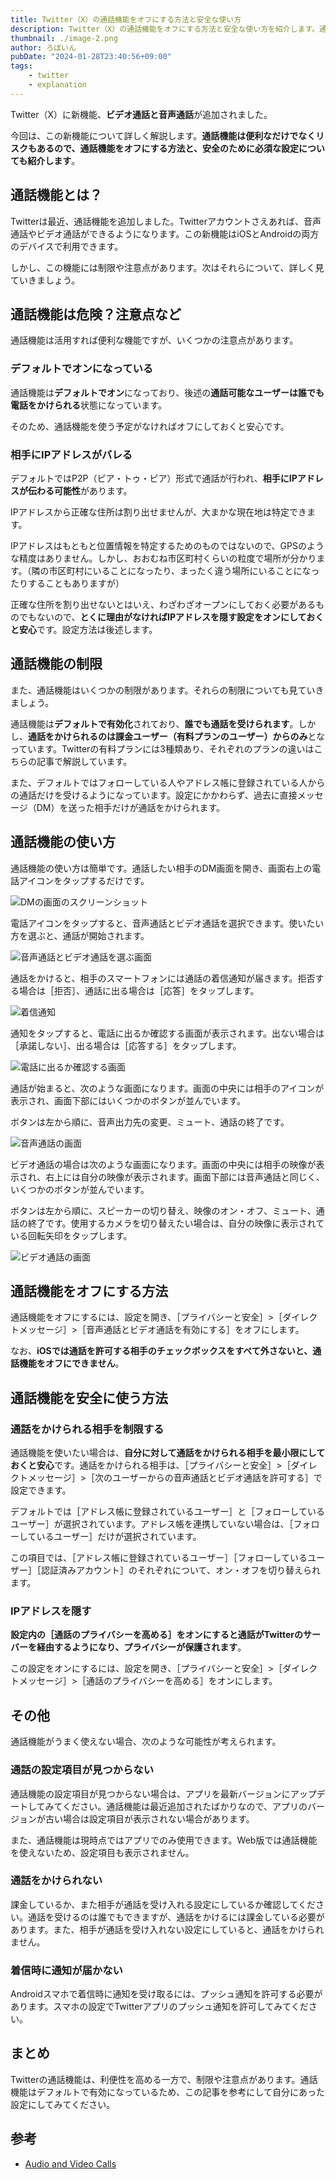 ```yaml
---
title: Twitter（X）の通話機能をオフにする方法と安全な使い方
description: Twitter（X）の通話機能をオフにする方法と安全な使い方を紹介します。通話機能は便利なだけでなくリスクもあるので、通話機能をオフにする方法と、安全のために必須な設定についても紹介します。
thumbnail: ./image-2.png
author: ろぼいん
pubDate: "2024-01-28T23:40:56+09:00"
tags:
    - twitter
    - explanation
---
```



Twitter（X）に新機能、**ビデオ通話と音声通話**が追加されました。

今回は、この新機能について詳しく解説します。**通話機能は便利なだけでなくリスクもあるので、通話機能をオフにする方法と、安全のために必須な設定についても紹介します**。

## 通話機能とは？

Twitterは最近、通話機能を追加しました。Twitterアカウントさえあれば、音声通話やビデオ通話ができるようになります。この新機能はiOSとAndroidの両方のデバイスで利用できます。

しかし、この機能には制限や注意点があります。次はそれらについて、詳しく見ていきましょう。

## 通話機能は危険？注意点など

通話機能は活用すれば便利な機能ですが、いくつかの注意点があります。

### デフォルトでオンになっている

通話機能は**デフォルトでオン**になっており、後述の**通話可能なユーザーは誰でも電話をかけられる**状態になっています。

そのため、通話機能を使う予定がなければオフにしておくと安心です。

### 相手にIPアドレスがバレる

デフォルトではP2P（ピア・トゥ・ピア）形式で通話が行われ、**相手にIPアドレスが伝わる可能性**があります。

IPアドレスから正確な住所は割り出せませんが、大まかな現在地は特定できます。

IPアドレスはもともと位置情報を特定するためのものではないので、GPSのような精度はありません。しかし、おおむね市区町村くらいの粒度で場所が分かります。（隣の市区町村にいることになったり、まったく違う場所にいることになったりすることもありますが）

正確な住所を割り出せないとはいえ、わざわざオープンにしておく必要があるものでもないので、**とくに理由がなければIPアドレスを隠す設定をオンにしておくと安心**です。設定方法は後述します。

## 通話機能の制限

また、通話機能はいくつかの制限があります。それらの制限についても見ていきましょう。

通話機能は**デフォルトで有効化**されており、**誰でも通話を受けられます**。しかし、**通話をかけられるのは課金ユーザー（有料プランのユーザー）からのみ**となっています。Twitterの有料プランには3種類あり、それぞれのプランの違いはこちらの記事で解説しています。

<ArticleCard link="/article/2023/10/28/differences-between-3-twitter-plans/" />

また、デフォルトではフォローしている人やアドレス帳に登録されている人からの通話だけを受けるようになっています。設定にかかわらず、過去に直接メッセージ（DM）を送った相手だけが通話をかけられます。

## 通話機能の使い方

通話機能の使い方は簡単です。通話したい相手のDM画面を開き、画面右上の電話アイコンをタップするだけです。

![DMの画面のスクリーンショット](./image.png)

電話アイコンをタップすると、音声通話とビデオ通話を選択できます。使いたい方を選ぶと、通話が開始されます。

![音声通話とビデオ通話を選ぶ画面](./image-1.png)

通話をかけると、相手のスマートフォンには通話の着信通知が届きます。拒否する場合は［拒否］、通話に出る場合は［応答］をタップします。

![着信通知](./image-2.png)

通知をタップすると、電話に出るか確認する画面が表示されます。出ない場合は［承諾しない］、出る場合は［応答する］をタップします。

![電話に出るか確認する画面](./Screenshot_20240128-225855.png)

通話が始まると、次のような画面になります。画面の中央には相手のアイコンが表示され、画面下部にはいくつかのボタンが並んでいます。

ボタンは左から順に、音声出力先の変更、ミュート、通話の終了です。

![音声通話の画面](./image-3.png)

ビデオ通話の場合は次のような画面になります。画面の中央には相手の映像が表示され、右上には自分の映像が表示されます。画面下部には音声通話と同じく、いくつかのボタンが並んでいます。

ボタンは左から順に、スピーカーの切り替え、映像のオン・オフ、ミュート、通話の終了です。使用するカメラを切り替えたい場合は、自分の映像に表示されている回転矢印をタップします。

![ビデオ通話の画面](./image-4.png)

## 通話機能をオフにする方法

通話機能をオフにするには、設定を開き、［プライバシーと安全］>［ダイレクトメッセージ］>［音声通話とビデオ通話を有効にする］をオフにします。

なお、**iOSでは通話を許可する相手のチェックボックスをすべて外さないと、通話機能をオフにできません**。

## 通話機能を安全に使う方法

### 通話をかけられる相手を制限する

通話機能を使いたい場合は、**自分に対して通話をかけられる相手を最小限にしておくと安心**です。通話をかけられる相手は、［プライバシーと安全］>［ダイレクトメッセージ］>［次のユーザーからの音声通話とビデオ通話を許可する］で設定できます。

デフォルトでは［アドレス帳に登録されているユーザー］と［フォローしているユーザー］が選択されています。アドレス帳を連携していない場合は、［フォローしているユーザー］だけが選択されています。

この項目では、［アドレス帳に登録されているユーザー］［フォローしているユーザー］［認証済みアカウント］のそれぞれについて、オン・オフを切り替えられます。

### IPアドレスを隠す

**設定内の［通話のプライバシーを高める］をオンにすると通話がTwitterのサーバーを経由するようになり、プライバシーが保護されます**。

この設定をオンにするには、設定を開き、［プライバシーと安全］>［ダイレクトメッセージ］>［通話のプライバシーを高める］をオンにします。

## その他

通話機能がうまく使えない場合、次のような可能性が考えられます。

### 通話の設定項目が見つからない

通話機能の設定項目が見つからない場合は、アプリを最新バージョンにアップデートしてみてください。通話機能は最近追加されたばかりなので、アプリのバージョンが古い場合は設定項目が表示されない場合があります。

また、通話機能は現時点ではアプリでのみ使用できます。Web版では通話機能を使えないため、設定項目も表示されません。

### 通話をかけられない

課金しているか、また相手が通話を受け入れる設定にしているか確認してください。通話を受けるのは誰でもできますが、通話をかけるには課金している必要があります。また、相手が通話を受け入れない設定にしていると、通話をかけられません。

### 着信時に通知が届かない

Androidスマホで着信時に通知を受け取るには、プッシュ通知を許可する必要があります。スマホの設定でTwitterアプリのプッシュ通知を許可してみてください。

## まとめ

Twitterの通話機能は、利便性を高める一方で、制限や注意点があります。通話機能はデフォルトで有効になっているため、この記事を参考にして自分にあった設定にしてみてください。

## 参考

- [Audio and Video Calls](https://help.twitter.com/en/using-x/direct-messages/audio-video-calls)
